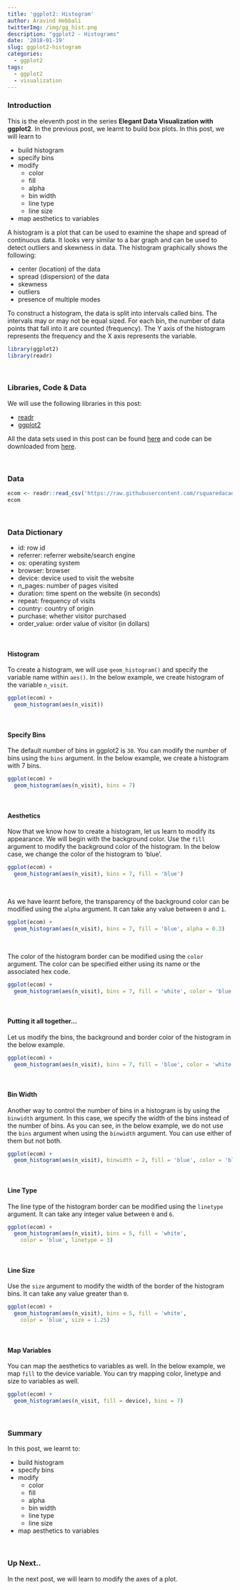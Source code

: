 ```yaml
---
title: 'ggplot2: Histogram'
author: Aravind Hebbali
twitterImg: /img/gg_hist.png
description: "ggplot2 - Histograms"
date: '2018-01-19'
slug: ggplot2-histogram
categories:
  - ggplot2
tags:
  - ggplot2
  - visualization
---
```


### Introduction

This is the eleventh post in the series **Elegant Data Visualization with 
ggplot2**. In the previous post, we learnt to build box plots. In this post, 
we will learn to

- build histogram
- specify bins
- modify 
    - color
    - fill
    - alpha
    - bin width
    - line type
    - line size
- map aesthetics to variables

A histogram is a plot that can be used to examine the shape and spread of  continuous data. It looks very similar to a bar graph and can be used to detect outliers and skewness in data. The histogram graphically shows the following:

- center (location) of the data
- spread (dispersion) of the data
- skewness
- outliers
- presence of multiple modes

To construct a histogram, the data is split into intervals called bins. The intervals may or may not be equal sized. For each bin, the number of data points that fall into it are counted (frequency). The Y axis of the histogram represents the frequency and the X axis represents the variable. 

```r
library(ggplot2)
library(readr)
```

<br>

### Libraries, Code & Data

We will use the following libraries in this post:

- [readr](http://readr.tidyverse.org/)
- [ggplot2](http://ggplot2.tidyverse.org/)

All the data sets used in this post can be found [here](https://github.com/rsquaredacademy/datasets) 
and code can be downloaded from [here](https://gist.github.com/rsquaredacademy/674bc30cc1539d735bdc4e6210982d1d).

<br>

### Data 

```r
ecom <- readr::read_csv('https://raw.githubusercontent.com/rsquaredacademy/datasets/master/web.csv')
ecom
```

<br>

### Data Dictionary

- id: row id
- referrer: referrer website/search engine
- os: operating system
- browser: browser
- device: device used to visit the website
- n_pages: number of pages visited
- duration: time spent on the website (in seconds)
- repeat: frequency of visits
- country: country of origin
- purchase: whether visitor purchased
- order_value: order value of visitor (in dollars)

<br>

#### Histogram

To create a histogram, we will use `geom_histogram()` and specify the variable
name within `aes()`. In the below example, we create histogram of the variable 
`n_visit`.

```r
ggplot(ecom) +
  geom_histogram(aes(n_visit))
```

<br>

#### Specify Bins

The default number of bins in ggplot2 is `30`. You can modify the number of 
bins using the `bins` argument. In the below example, we create a histogram
with 7 bins.

```r
ggplot(ecom) +
  geom_histogram(aes(n_visit), bins = 7)
```

<br>

#### Aesthetics

Now that we know how to create a histogram, let us learn to modify its 
appearance. We will begin with the background color. Use the `fill` argument
to modify the background color of the histogram. In the below case, we change
the color of the histogram to 'blue'.

```r
ggplot(ecom) +
  geom_histogram(aes(n_visit), bins = 7, fill = 'blue')
```

<br>

As we have learnt before, the transparency of the background color can be 
modified using the `alpha` argument. It can take any value between `0` and `1`.

```r
ggplot(ecom) +
  geom_histogram(aes(n_visit), bins = 7, fill = 'blue', alpha = 0.3)
```

<br>

The color of the histogram border can be modified using the `color` argument. 
The color can be specified either using its name or the associated hex code.

```r
ggplot(ecom) +
  geom_histogram(aes(n_visit), bins = 7, fill = 'white', color = 'blue')
```
<br>

#### Putting it all together...

Let us modify the bins, the background and border color of the histogram in 
the below example.

```r
ggplot(ecom) +
  geom_histogram(aes(n_visit), bins = 7, fill = 'blue', color = 'white')
```

<br>

#### Bin Width

Another way to control the number of bins in a histogram is by using the 
`binwidth` argument. In this case, we specify the width of the bins instead
of the number of bins. As you can see, in the below example, we do not use 
the `bins` argument when using the `binwidth` argument. You can use either of
them but not both.

```r
ggplot(ecom) +
  geom_histogram(aes(n_visit), binwidth = 2, fill = 'blue', color = 'black')
```

<br>

#### Line Type

The line type of the histogram border can be modified using the `linetype` 
argument. It can take any integer value between `0` and `6`.

```r
ggplot(ecom) +
  geom_histogram(aes(n_visit), bins = 5, fill = 'white', 
    color = 'blue', linetype = 3)
```

<br>

#### Line Size

Use the `size` argument to modify the width of the border of the histogram bins. 
It can take any value greater than `0`.

```r
ggplot(ecom) +
  geom_histogram(aes(n_visit), bins = 5, fill = 'white', 
    color = 'blue', size = 1.25)
```

<br>

#### Map Variables

You can map the aesthetics to variables as well. In the below example, we map
`fill` to the device variable. You can try mapping color, linetype and size to 
variables as well.

```r
ggplot(ecom) +
  geom_histogram(aes(n_visit, fill = device), bins = 7)
```

<br>

### Summary

In this post, we learnt to:

- build histogram
- specify bins
- modify 
    - color
    - fill
    - alpha
    - bin width
    - line type
    - line size
- map aesthetics to variables


<br>

### Up Next..

In the next post, we will learn to modify the axes of a plot.

<br>